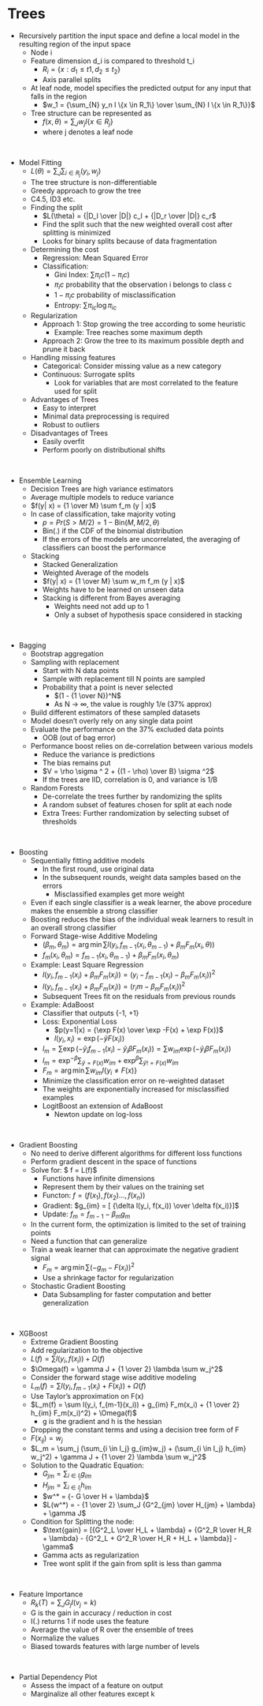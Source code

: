 # Trees

- Recursively partition the input space and define a local model in the resulting region of the input space
    - Node i
    - Feature dimension d_i is compared to threshold t_i
        - $R_i = \{x : d_1 \le t1, d_2 \le t_2\}$
        - Axis parallel splits
    - At leaf node, model specifies the predicted output for any input that falls in the region
        - $w_1 = {\sum_{N} y_n  I \{x \in R_1\} \over \sum_{N}  I \{x \in R_1\}}$
    - Tree structure can be represented as
        - $f(x, \theta) = \sum_J w_j  I\{x \in R_j\}$ 
        - where j denotes a leaf node

\
 
- Model Fitting
    - $L(\theta) = \sum_J \sum_{i \in R_j} (y_i, w_j)$
    - The tree structure is non-differentiable
    - Greedy approach to grow the tree
    - C4.5, ID3 etc.
    - Finding the split
        - $L(\theta) = {|D_l \over |D|} c_l + {|D_r \over |D|} c_r$
        - Find the split such that the new weighted overall cost after splitting is minimized
        - Looks for binary splits because of data fragmentation
    - Determining the cost
        - Regression: Mean Squared Error
        - Classification:
            - Gini Index: $\sum \pi_ic (1 - \pi_ic)$
            - $\pi_ic$ probability that the observation i belongs to class c 
            - $1 - \pi_ic$ probability of misclassification
            - Entropy: $\sum \pi_{ic} \log \pi_{ic}$
    - Regularization
        - Approach 1: Stop growing the tree according to some heuristic
            - Example: Tree reaches some maximum depth
        - Approach 2: Grow the tree to its maximum possible depth and prune it back
    - Handling missing features
        - Categorical: Consider missing value as a new category
        - Continuous: Surrogate splits
            - Look for variables that are most correlated to the feature used for split
    - Advantages of Trees
        - Easy to interpret
        - Minimal data preprocessing is required
        - Robust to outliers
    - Disadvantages of Trees
        - Easily overfit
        - Perform poorly on distributional shifts

\
   
- Ensemble Learning
    - Decision Trees are high variance estimators
    - Average multiple models to reduce variance
    - $f(y| x) = {1 \over M} \sum f_m (y | x)$
    - In case of classification, take majority voting
        - $p = Pr(S > M/2) = 1 - \text{Bin}(M, M/2, \theta)$
        - Bin(.) if the CDF of the binomial distribution
        - If the errors of the models are uncorrelated, the averaging of classifiers can boost the performance
    - Stacking
        - Stacked Generalization
        - Weighted Average of the models
        - $f(y| x) = {1 \over M} \sum w_m f_m (y | x)$
        - Weights have to be learned on unseen data
        - Stacking is different from Bayes averaging
            - Weights need not add up to 1
            - Only a subset of hypothesis space considered in stacking

\
       
- Bagging
    - Bootstrap aggregation
    - Sampling with replacement
        - Start with N data points
        - Sample with replacement till N points are sampled
        - Probability that a point is never selected
            - $(1 - {1 \over N})^N$
            - As N → $\infty$, the value is roughly 1/e (37% approx)
    - Build different estimators of these sampled datasets
    - Model doesn’t overly rely on any single data point
    - Evaluate the performance on the 37% excluded data points
        - OOB (out of bag error)
    - Performance boost relies on de-correlation between various models
        - Reduce the variance is predictions
        - The bias remains put
        - $V = \rho \sigma ^ 2 + {(1 - \rho) \over B} \sigma ^2$
        - If the trees are IID, correlation is 0, and variance is 1/B
    - Random Forests
        - De-correlate the trees further by randomizing the splits
        - A random subset of features chosen for split at each node
        - Extra Trees: Further randomization by selecting subset of thresholds 

\

- Boosting
    - Sequentially fitting additive models
        - In the first round, use original data
        - In the subsequent rounds, weight data samples based on the errors
            - Misclassified examples get more weight
    - Even if each single classifier is a weak learner, the above procedure makes the ensemble a strong classifier
    - Boosting reduces the bias of the individual weak learners to result in an overall strong classifier
    - Forward Stage-wise Additive Modeling
        - $(\beta_m, \theta_m) = \arg \min \sum l(y_i, f_{m-1}(x_i, \theta_{m-1}) + \beta_m F_m(x_i, \theta))$
        - $f_m(x_i, \theta_m) = f_{m-1}(x_i, \theta_{m-1}) + \beta_m F_m(x_i, \theta_m)$
    - Example: Least Square Regression
        - $l(y_i, f_{m-1}(x_i) + \beta_m F_m(x_i)) =  (y_i - f_{m-1}(x_i) - \beta_m F_m(x_i))^2$
        - $l(y_i, f_{m-1}(x_i) + \beta_m F_m(x_i)) = (r_im - \beta_m F_m(x_i))^2$
        - Subsequent Trees fit on the residuals from previous rounds
    - Example: AdaBoost
        - Classifier that outputs {-1, +1}
        - Loss: Exponential Loss 
            - $p(y=1|x) = {\exp F(x) \over \exp -F(x) + \exp F(x)}$
            - $l(y_i, x_i) = \exp(- \tilde y F(x_i))$
        - $l_m = \sum \exp ( - \tilde y_i f_{m-1} (x_i) - \tilde y_i \beta F_m(x_i)) = \sum w_{im} \exp (- \tilde y_i \beta F_m(x_i))$
        - $l_m = \exp^{-\beta} \sum_{\tilde y = F(x)} w_{im} + \exp^\beta \sum_{\tilde y != F(x)} w_{im}$
        - $F_m = \arg \min \sum w_{im}  I\{y_i \ne F(x)\}$
        - Minimize the classification error on re-weighted dataset
        - The weights are exponentially increased for misclassified examples
        - LogitBoost an extension of AdaBoost
            - Newton update on log-loss 

\

- Gradient Boosting
    - No need to derive different algorithms for different loss functions
    - Perform gradient descent in the space of functions
    - Solve for: $ f = \arg \min L(f)$
        - Functions have infinite dimensions
        - Represent them by their values on the training set
        - Functon: $f = (f(x_1), f(x_2)...,f(x_n))$
        - Gradient: $g_{im} = [ {\delta l(y_i, f(x_i)) \over \delta f(x_i)}]$
        - Update: $f_m = f_{m-1} - \beta_m g_m$
    - In the current form, the optimization is limited to the set of training points
    - Need a function that can generalize
    - Train a weak learner that can approximate the negative gradient signal
        - $F_m = \arg\min \sum (-g_m -F(x_i))^2$
        - Use a shrinkage factor for regularization
    - Stochastic Gradient Boosting
        - Data Subsampling for faster computation and better generalization

\

- XGBoost
    - Extreme Gradient Boosting
    - Add regularization to the objective
    - $L(f) = \sum l(y_i, f(x_i)) + \Omega(f)$
    - $\Omega(f) = \gamma J + {1 \over 2} \lambda \sum w_j^2$
    - Consider the forward stage wise additive modeling
    - $L_m(f) = \sum l(y_i, f_{m-1}(x_i) + F(x_i)) + \Omega(f)$
    - Use Taylor’s approximation on F(x)
    - $L_m(f) = \sum l(y_i, f_{m-1}(x_i)) + g_{im} F_m(x_i) + {1 \over 2} h_{im} F_m(x_i)^2) + \Omega(f)$
        - g is the gradient and h is the hessian
    - Dropping the constant terms and using a decision tree form of F
    - $F(x_{ij}) = w_{j}$
    - $L_m = \sum_j (\sum_{i \in I_j} g_{im}w_j) + (\sum_{i \in I_j} h_{im} w_j^2) + \gamma J + {1 \over 2} \lambda \sum w_j^2$ 
    - Solution to the Quadratic Equation:
        - $G_{jm} = \sum_{i \in I_j} g_{im}$
        - $H_{jm} = \sum_{i \in I_j} h_{im}$
        - $w^* = {- G \over H + \lambda}$
        - $L(w^*) = - {1 \over 2} \sum_J {G^2_{jm} \over H_{jm} + \lambda} + \gamma J$
    - Condition for Splitting the node:
        - $\text{gain} = [{G^2_L \over H_L + \lambda} + {G^2_R \over H_R + \lambda} - {G^2_L + G^2_R \over H_R + H_L + \lambda}] - \gamma$
        - Gamma acts as regularization
        - Tree wont split if the gain from split is less than gamma

\

- Feature Importance
    - $R_k(T) = \sum_J G_j  I(v_j = k)$
    - G is the gain in accuracy / reduction in cost
    - I(.) returns 1 if node uses the feature
    - Average the value of R over the ensemble of trees
    - Normalize the values 
    - Biased towards features with large number of levels

\

- Partial Dependency Plot
    - Assess the impact of a feature on output
    - Marginalize all other features except k


